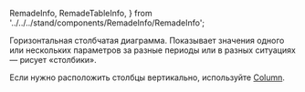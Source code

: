   RemadeInfo,
  RemadeTableInfo,
} from '../../../stand/components/RemadeInfo/RemadeInfo';

<RemadeInfo
  commponentName="Bar"
  apiUrl="https://g2plot.antv.vision/en/docs/api/plots/bar"
/>

Горизонтальная столбчатая диаграмма. Показывает значения одного или нескольких параметров за разные периоды или в разных ситуациях — рисует «столбики».

Если нужно расположить столбцы вертикально, используйте [Column](##LIBS.STAND|stand:charts-components-column-stable).

<BarExample />
